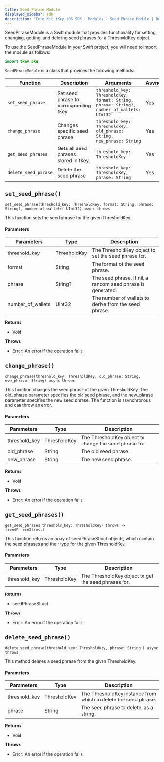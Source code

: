 ```yaml
---
title: Seed Phrase Module
displayed_sidebar: sdk
description: "Core Kit tKey iOS SDK - Modules - Seed Phrase Module | Documentation - Web3Auth"
---
```


SeedPhraseModule is a Swift module that provides functionality for setting, changing, getting, and deleting seed phrases for a ThresholdKey object.

To use the SeedPhraseModule in your Swift project, you will need to import the module as follows:

```swift
import tkey_pkg
```

`SeedPhraseModule` is a class that provides the following methods:

| Function             | Description                           | Arguments                                                                                 | Async | return                |
| -------------------- | ------------------------------------- | ----------------------------------------------------------------------------------------- | ----- | --------------------- |
| `set_seed_phrase`    | Set seed phrase to corresponding tKey | `threshold_key: ThresholdKey, format: String, phrase: String?, number_of_wallets: UInt32` | Yes   | `void`                |
| `change_phrase`      | Changes specific seed phrase          | `threshold_key: ThresholdKey, old_phrase: String, new_phrase: String`                     | Yes   | `void`                |
| `get_seed_phrases`   | Gets all seed phrases stored in tKey. | `threshold_key: ThresholdKey`                                                             | Yes   | `[seedPhraseStruct] ` |
| `delete_seed_phrase` | Delete the seed phrase                | `threshold_key: ThresholdKey, phrase: String`                                             | Yes   | `void`                |

## `set_seed_phrase()`

`set_seed_phrase(threshold_key: ThresholdKey, format: String, phrase: String?, number_of_wallets: UInt32) async throws`

This function sets the seed phrase for the given ThresholdKey.

#### Parameters

| Parameters        | Type         | Description                                                 |
| ----------------- | ------------ | ----------------------------------------------------------- |
| threshold_key     | ThresholdKey | The ThresholdKey object to set the seed phrase for.         |
| format            | String       | The format of the seed phrase.                              |
| phrase            | String?      | The seed phrase. If nil, a random seed phrase is generated. |
| number_of_wallets | UInt32       | The number of wallets to derive from the seed phrase.       |

**Returns**

- Void

**Throws**

- Error: An error if the operation fails.

## `change_phrase()`

`change_phrase(threshold_key: ThresholdKey, old_phrase: String, new_phrase: String) async throws`

This function changes the seed phrase of the given ThresholdKey. The old_phrase parameter specifies the old seed phrase, and the new_phrase parameter
specifies the new seed phrase. The function is asynchronous and can throw an error.

#### Parameters

| Parameters    | Type         | Description                                            |
| ------------- | ------------ | ------------------------------------------------------ |
| threshold_key | ThresholdKey | The ThresholdKey object to change the seed phrase for. |
| old_phrase    | String       | The old seed phrase.                                   |
| new_phrase    | String       | The new seed phrase.                                   |

**Returns**

- Void

**Throws**

- Error: An error if the operation fails.

## `get_seed_phrases()`

`get_seed_phrases(threshold_key: ThresholdKey) throws -> [seedPhraseStruct]`

This function returns an array of seedPhraseStruct objects, which contain the seed phrases and their type for the given ThresholdKey.

#### Parameters

| Parameters    | Type         | Description                                          |
| ------------- | ------------ | ---------------------------------------------------- |
| threshold_key | ThresholdKey | The ThresholdKey object to get the seed phrases for. |

**Returns**

- seedPhraseStruct

**Throws**

- Error: An error if the operation fails.

## `delete_seed_phrase()`

`delete_seed_phrase(threshold_key: ThresholdKey, phrase: String ) async throws`

This method deletes a seed phrase from the given ThresholdKey.

#### Parameters

| Parameters    | Type         | Description                                                     |
| ------------- | ------------ | --------------------------------------------------------------- |
| threshold_key | ThresholdKey | The ThresholdKey instance from which to delete the seed phrase. |
| phrase        | String       | The seed phrase to delete, as a string.                         |

**Returns**

- Void

**Throws**

- Error: An error if the operation fails.
